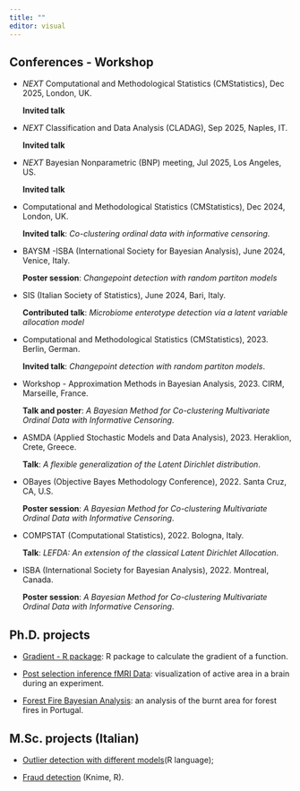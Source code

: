 ```yaml
---
title: ""
editor: visual
---
```


## Conferences - Workshop

-   *NEXT* Computational and Methodological Statistics (CMStatistics), Dec 2025, London, UK.

    **Invited talk**

-   *NEXT* Classification and Data Analysis (CLADAG), Sep 2025, Naples, IT.

    **Invited talk**

-   *NEXT* Bayesian Nonparametric (BNP) meeting, Jul 2025, Los Angeles, US.

    **Invited talk**

-   Computational and Methodological Statistics (CMStatistics), Dec 2024, London, UK.

    **Invited talk**: *Co-clustering ordinal data with informative censoring.*

-   BAYSM -ISBA (International Society for Bayesian Analysis), June 2024, Venice, Italy.

    **Poster session**: *Changepoint detection with random partiton models*

-   SIS (Italian Society of Statistics), June 2024, Bari, Italy.

    **Contributed talk**: *Microbiome enterotype detection via a latent variable allocation model*

-   Computational and Methodological Statistics (CMStatistics), 2023. Berlin, German.

    **Invited talk**: *Changepoint detection with random partiton models*.

-   Workshop - Approximation Methods in Bayesian Analysis, 2023. CIRM, Marseille, France.

    **Talk and poster**: *A Bayesian Method for Co-clustering Multivariate Ordinal Data with Informative Censoring*.

-   ASMDA (Applied Stochastic Models and Data Analysis), 2023. Heraklion, Crete, Greece.

    **Talk**: *A flexible generalization of the Latent Dirichlet distribution*.

-   OBayes (Objective Bayes Methodology Conference), 2022. Santa Cruz, CA, U.S.

    **Poster session**: *A Bayesian Method for Co-clustering Multivariate Ordinal Data with Informative Censoring*.

-   COMPSTAT (Computational Statistics), 2022. Bologna, Italy.

    **Talk**: *LEFDA: An extension of the classical Latent Dirichlet Allocation*.

-   ISBA (International Society for Bayesian Analysis), 2022. Montreal, Canada.

    **Poster session**: *A Bayesian Method for Co-clustering Multivariate Ordinal Data with Informative Censoring*.

## Ph.D. projects

-   [Gradient - R package](https://github.com/vincnardelli/gradient): R package to calculate the gradient of a function.

-   [Post selection inference fMRI Data](https://github.com/AliceGiampino/fMRI-Analysis/blob/master/face_fmri.pdf): visualization of active area in a brain during an experiment.

-   [Forest Fire Bayesian Analysis](https://github.com/AliceGiampino/Forest-Fire_Bayesian-Analysis/blob/master/Giampino_Assignment_Forestfire.pdf): an analysis of the burnt area for forest fires in Portugal.

## M.Sc. projects (Italian)

-   [Outlier detection with different models](https://alicegiampino.github.io/SL/)(R language);

-   [Fraud detection](https://github.com/AliceGiampino/ML/blob/master/team12.pdf) (Knime, R).
